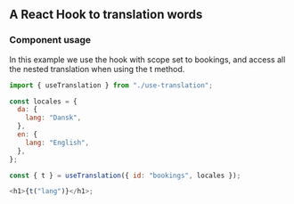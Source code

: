
<Meta title="Providers/TranslateProvider/useTranslation" />

## A React Hook to translation words

### Component usage

In this example we use the hook with scope set to bookings, and access all the nested translation when using the t method.

```js
import { useTranslation } from "./use-translation";

const locales = {
  da: {
    lang: "Dansk",
  },
  en: {
    lang: "English",
  },
};

const { t } = useTranslation({ id: "bookings", locales });

<h1>{t("lang")}</h1>;
```
